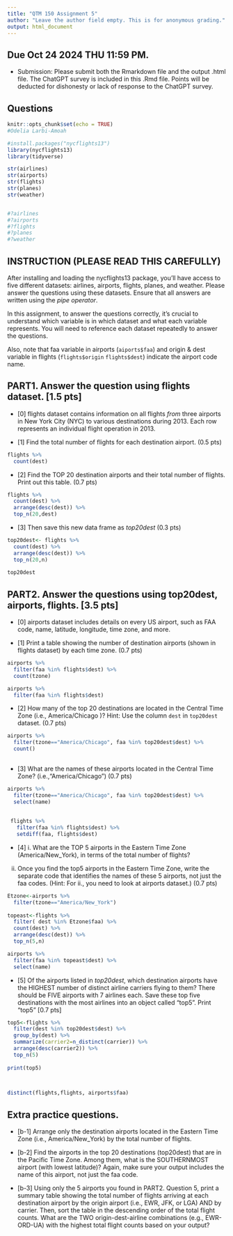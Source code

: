 ```yaml
---
title: "QTM 150 Assignment 5"
author: "Leave the author field empty. This is for anonymous grading."
output: html_document
---
```


## Due Oct 24 2024 THU 11:59 PM.

- Submission: Please submit both the Rmarkdown file and the output .html file. The ChatGPT survey is included in this .Rmd file. Points will be deducted for dishonesty or lack of response to the ChatGPT survey.

## Questions

```r
knitr::opts_chunk$set(echo = TRUE)
#Odelia Larbi-Amoah 

#install.packages("nycflights13")
library(nycflights13)
library(tidyverse)
```


```r
str(airlines)
str(airports)
str(flights)
str(planes)
str(weather)


#?airlines
#?airports
#?flights
#?planes
#?weather
```

## INSTRUCTION (PLEASE READ THIS CAREFULLY)
After installing and loading the nycflights13 package, you'll have access to five different datasets: airlines, airports, flights, planes, and weather. Please answer the questions using these datasets. Ensure that all answers are written using the *pipe operator*.

In this assignment, to answer the questions correctly, it's crucial to understand which variable is in which dataset and what each variable represents. You will need to reference each dataset repeatedly to answer the questions.

Also, note that faa variable in airports (`aiports$faa`) and  origin & dest variable in flights (`flights$origin` `flights$dest`) indicate the airport code name.  


## PART1. Answer the question using flights dataset. [1.5 pts]
- [0] flights dataset contains information on all flights *from* three airports in New York City (NYC) to various destinations during 2013. Each row represents an individual flight operation in 2013. 

- [1] Find the total number of flights for each destination airport. (0.5 pts)

```r
flights %>%
  count(dest)

```

- [2] Find the TOP 20 destination airports and their total number of flights. Print out this table.  (0.7 pts)

```r
flights %>%
  count(dest) %>% 
  arrange(desc(dest)) %>% 
  top_n(20,dest)


```

- [3] Then save this new data frame as *top20dest* (0.3 pts)

```r
top20dest<- flights %>%
  count(dest) %>% 
  arrange(desc(dest)) %>% 
  top_n(20,n)
                
top20dest
```
## PART2. Answer the questions using top20dest, airports, flights. [3.5 pts]
- [0] airports dataset includes details on every US airport, such as FAA code, name, latitude, longitude, time zone, and more. 

- [1] Print a table showing the number of destination airports (shown in flights dataset) by each time zone. (0.7 pts)

```r
airports %>% 
  filter(faa %in% flights$dest) %>% 
  count(tzone)

airports %>% 
  filter(faa %in% flights$dest)


```


- [2] How many of the top 20 destinations are located in the Central Time Zone (i.e., America/Chicago )? Hint: Use the column `dest` in `top20dest` dataset. (0.7 pts)

```r
airports %>% 
  filter(tzone=="America/Chicago", faa %in% top20dest$dest) %>% 
  count()
  
```


- [3] What are the names of these airports located in the Central Time Zone? (i.e.,"America/Chicago") (0.7 pts)

```r
airports %>% 
  filter(tzone=="America/Chicago", faa %in% top20dest$dest) %>% 
  select(name)
  
  
 flights %>% 
   filter(faa %in% flights$dest) %>% 
   setdiff(faa, flights$dest)


```

- [4] i.  What are the TOP 5 airports in the Eastern Time Zone (America/New_York), in terms of the total number of flights? 

ii. Once you find the top5 airports in the Eastern Time Zone, write the separate code that identifies the names of these 5 airports, not just the faa codes. (Hint: For ii., you need to look at airports dataset.) (0.7 pts)
```r
Etzone<-airports %>% 
  filter(tzone=="America/New_York") 
  
topeast<-flights %>% 
  filter( dest %in% Etzone$faa) %>% 
  count(dest) %>% 
  arrange(desc(dest)) %>% 
  top_n(5,n)

airports %>% 
  filter(faa %in% topeast$dest) %>% 
  select(name)


```


- [5] Of the airports listed in *top20dest*, which destination airports have the HIGHEST number of distinct airline carriers flying to them? There should be FIVE airports with 7 airlines each. Save these top five destinations with the most airlines into an object called "top5". Print "top5"  [0.7 pts]

```r
top5<-flights %>% 
  filter(dest %in% top20dest$dest) %>% 
  group_by(dest) %>% 
  summarize(carrier2=n_distinct(carrier)) %>% 
  arrange(desc(carrier2)) %>% 
  top_n(5)
  
print(top5)
  


distinct(flights,flights, airports$faa)

```


## Extra practice questions. 

- [b-1] Arrange only the destination airports located in the Eastern Time Zone (i.e., America/New_York) by the total number of flights. 


- [b-2] Find the airports in the top 20 destinations (top20dest) that are in the Pacific Time Zone. Among them, what is the SOUTHERNMOST airport (with lowest latitude)? Again, make sure your output includes the name of this airport, not just the faa code. 


- [b-3] Using only the 5 airports you found in PART2. Question 5, print a summary table showing the total number of flights arriving at each destination airport by the origin airport (i.e., EWR, JFK, or LGA) AND by carrier. Then, sort the table in the descending order of the total flight counts. What are the TWO origin-dest-airline combinations (e.g., EWR-ORD-UA) with the highest total flight counts based on your output? 







